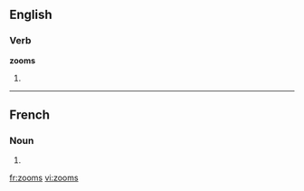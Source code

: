 ==English==

===Verb===
'''zooms'''

# {{third-person singular of|[[zoom]]}}

----

==French==

===Noun===
{{infl|fr|plural}} {{m|p}}

# {{plural of|zoom|lang=French}}

[[fr:zooms]]
[[vi:zooms]]